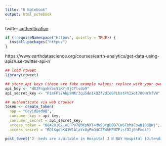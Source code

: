 ```yaml
---
title: "R Notebook"
output: html_notebook
---
```


twitter [authentication](https://cran.r-project.org/web/packages/rtweet/vignettes/auth.html)


```r
if (!requireNamespace("httpuv", quietly = TRUE)) {
  install.packages("httpuv")
}
```

https://www.earthdatascience.org/courses/earth-analytics/get-data-using-apis/use-twitter-api-r/

```r
## load rtweet
library(rtweet)

## store api keys (these are fake example values; replace with your own keys)
api_key <- "dOJFngxhkbcStKYjSjCYtsdo9"
api_secret_key <- "PimFPl7Ahp9NKr3quSdn1kQZfvdIe6PLbatPhIxot700HrmfVW"

## authenticate via web browser
token <- create_token(
  app = "CovidBedWB",
  consumer_key = api_key,
  consumer_secret = api_secret_key,
  access_token = "68420162-eEFPy7QbKpNXl4MNSOYgBOO7CW6FbMsCowU1D3QWj",
  access_secret = "ROlKgdbK41W1AlaYx0yFmQdC2EWhMFNZPisfDIj0hExdk")
```


```r
post_tweet("2  beds are available in Hospital J N RAY Hospital (Jitendra Narayan Ray Sishu Seva  Bbawan) # Kolkata West Bengal \n Source:https://www.wbhealth.gov.in/")
```

